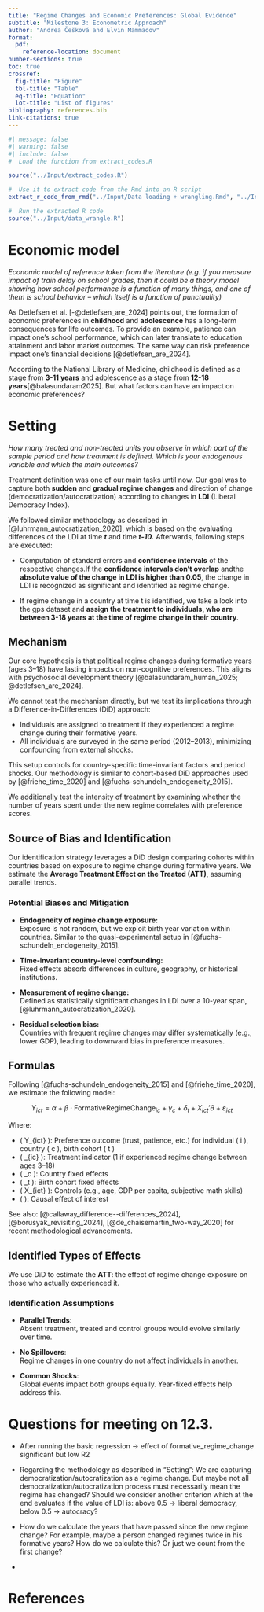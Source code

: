 ```yaml
---
title: "Regime Changes and Economic Preferences: Global Evidence"
subtitle: "Milestone 3: Econometric Approach"
author: "Andrea Češková and Elvin Mammadov"
format: 
  pdf:
    reference-location: document
number-sections: true
toc: true
crossref:
  fig-title: "Figure"
  tbl-title: "Table"
  eq-title: "Equation"
  lot-title: "List of figures"
bibliography: references.bib
link-citations: true
---
```


```r
#| message: false
#| warning: false
#| include: false
#  Load the function from extract_codes.R

source("../Input/extract_codes.R")

#  Use it to extract code from the Rmd into an R script
extract_r_code_from_rmd("../Input/Data loading + wrangling.Rmd", "../Input/data_wrangle.R")

#  Run the extracted R code
source("../Input/data_wrangle.R")

```

# Economic model

*Economic model of reference taken from the literature (e.g. if you measure impact of train delay on school grades, then it could be a theory model showing how school performance is a function of many things, and one of them is school behavior -- which itself is a function of punctuality)*

As Detlefsen et al. [-@detlefsen_are_2024] points out, the formation of economic preferences in **childhood** and **adolescence** has a long-term consequences for life outcomes. To provide an example, patience can impact one's school performance, which can later translate to education attainment and labor market outcomes. The same way can risk preference impact one's financial decisions [@detlefsen_are_2024].

According to the National Library of Medicine, childhood is defined as a stage from **3-11 years** and adolescence as a stage from **12-18 years**[@balasundaram2025]. But what factors can have an impact on economic preferences?

# Setting

*How many treated and non-treated units you observe in which part of the sample period and how treatment is defined. Which is your endogenous variable and which the main outcomes?*

Treatment definition was one of our main tasks until now. Our goal was to capture both **sudden** and **gradual regime changes** and direction of change (democratization/autocratization) according to changes in **LDI** (Liberal Democracy Index).

We followed similar methodology as described in [@luhrmann_autocratization_2020], which is based on the evaluating differences of the LDI at time ***t*** and time ***t-10.*** Afterwards, following steps are executed:

-   Computation of standard errors and **confidence intervals** of the respective changes.If the **confidence intervals don't overlap** andthe **absolute value of the change in LDI is higher than 0.05**, the change in LDI is recognized as significant and identified as regime change.

-   If regime change in a country at time t is identified, we take a look into the gps dataset and **assign the treatment to individuals, who are between 3-18 years at the time of regime change in their country**.

## Mechanism

Our core hypothesis is that political regime changes during formative years (ages 3--18) have lasting impacts on non-cognitive preferences. This aligns with psychosocial development theory [@balasundaram_human_2025; @detlefsen_are_2024].

We cannot test the mechanism directly, but we test its implications through a Difference-in-Differences (DiD) approach:

-   Individuals are assigned to treatment if they experienced a regime change during their formative years.
-   All individuals are surveyed in the same period (2012--2013), minimizing confounding from external shocks.

This setup controls for country-specific time-invariant factors and period shocks. Our methodology is similar to cohort-based DiD approaches used by [@friehe_time_2020] and [@fuchs-schundeln_endogeneity_2015].

We additionally test the intensity of treatment by examining whether the number of years spent under the new regime correlates with preference scores.

## Source of Bias and Identification

Our identification strategy leverages a DiD design comparing cohorts within countries based on exposure to regime change during formative years. We estimate the **Average Treatment Effect on the Treated (ATT)**, assuming parallel trends.

### Potential Biases and Mitigation

-   **Endogeneity of regime change exposure:**\
    Exposure is not random, but we exploit birth year variation within countries. Similar to the quasi-experimental setup in [@fuchs-schundeln_endogeneity_2015].

-   **Time-invariant country-level confounding:**\
    Fixed effects absorb differences in culture, geography, or historical institutions.

-   **Measurement of regime change:**\
    Defined as statistically significant changes in LDI over a 10-year span, [@luhrmann_autocratization_2020].

-   **Residual selection bias:**\
    Countries with frequent regime changes may differ systematically (e.g., lower GDP), leading to downward bias in preference measures.

## Formulas

Following [@fuchs-schundeln_endogeneity_2015] and [@friehe_time_2020], we estimate the following model:

$$
Y_{ict} = \alpha + \beta \cdot \text{FormativeRegimeChange}_{ic} + \gamma_c + \delta_t + X_{ict}'\theta + \varepsilon_{ict}
$$

Where:

-   ( Y\_{ict} ): Preference outcome (trust, patience, etc.) for individual ( i ), country ( c ), birth cohort ( t )
-   ( \text{FormativeRegimeChange}\_{ic} ): Treatment indicator (1 if experienced regime change between ages 3--18)
-   ( \gamma\_c ): Country fixed effects
-   ( \delta\_t ): Birth cohort fixed effects
-   ( X\_{ict} ): Controls (e.g., age, GDP per capita, subjective math skills)
-   ( \beta ): Causal effect of interest

See also: [@callaway_difference--differences_2024], [@borusyak_revisiting_2024], [@de_chaisemartin_two-way_2020] for recent methodological advancements.

## Identified Types of Effects

We use DiD to estimate the **ATT**: the effect of regime change exposure on those who actually experienced it.

### Identification Assumptions

-   **Parallel Trends**:\
    Absent treatment, treated and control groups would evolve similarly over time.

-   **No Spillovers**:\
    Regime changes in one country do not affect individuals in another.

-   **Common Shocks**:\
    Global events impact both groups equally. Year-fixed effects help address this.

# Questions for meeting on 12.3.

-   After running the basic regression -\> effect of formative_regime_change significant but low R2

-   Regarding the methodology as described in "Setting": We are capturing democratization/autocratization as a regime change. But maybe not all democratization/autocratization process must necessarily mean the regime has changed? Should we consider another criterion which at the end evaluates if the value of LDI is: above 0.5 -\> liberal democracy, below 0.5 -\> autocracy?

-   How do we calculate the years that have passed since the new regime change? For example, maybe a person changed regimes twice in his formative years? How do we calculate this? Or just we count from the first change?

-   

# References
